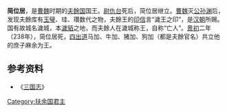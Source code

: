 '''简位居'''，是[[曹魏|曹魏]]时期的[[夫餘国|夫餘国]]国王。[[尉仇台|尉仇台]]死后，简位居继立。[[曹魏|曹魏]]灭[[公孙渊|公孙渊]]后，发现夫餘库有[[玉璧|玉璧]]、珪、瓚数代之物，夫餘王的[[印章_(东亚)|印信]]言“濊王之印”，是[[汉朝|汉朝]]所赐。国有故城名濊城，本[[濊貊|濊貊]]之地，而夫餘人在濊城称王，自称“亡人”。[[景初|景初]]二年（238年），简位居死，[[四出道|四出道]]马加、牛加、猪加、狗加（都是夫餘官名）共立他的庶子麻余为王。

== 参考资料 ==
*《[[三国志|三国志]]》

{{start box}}
{{s-before|[[尉仇台|尉仇台]]}}
{{s-title|[[扶余国|夫餘]]王|？－238年}}
{{s-after|[[麻余|麻余]]}}
{{end box}}
{{扶余君主}}

[[Category:扶余国君主|Category:扶余国君主]]

{{三国人物小作品}}
